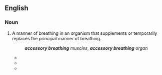==English==

===Noun===
{{en-noun|-}}

# A manner of breathing in an organism that supplements or temporarily replaces the principal manner of breathing.
#: '''''accessory breathing''' muscles'', '''''accessory breathing''' organ''
#* {{quote-book|en|title=The nervous system, circulation, and respiration|page=402|author=William Stewart Hoar|coauthors=David J. Randall|year=1970|passage=Figure 15 summarizes his work on the factors controlling breathing in the yarrow, ''Erythrinus'', a teleost which uses its air bladder for '''accessory breathing'''.}}
#* {{quote-book|en|title=Yoga Anatomy|page=13|year=2007|author=Leslie Kaminoff|passage=Considering the degree of muscular tension that '''accessory breathing''' entails, the net payoff in oxygenation makes it a poor energetic investment.}}
#* {{quote-book|en|title=Naturopathic Physical Medicine|page=387|author=Leon Chaitow|coauthors=Joseph Pizzorno, Jr.|year=2008|passage=Reflexively mouth breathing and '''accessory breathing''' are associated}}